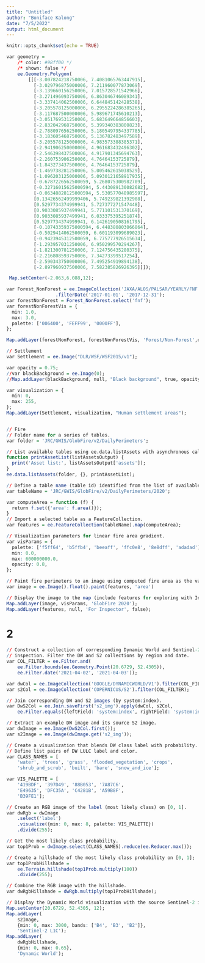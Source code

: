 ```yaml
---
title: "Untitled"
author: "Boniface Kalong"
date: "7/5/2022"
output: html_document
---
```


```r
knitr::opts_chunk$set(echo = TRUE)
```

```r
var geometry = 
    /* color: #98ff00 */
    /* shown: false */
    ee.Geometry.Polygon(
        [[[-3.007824218750006, 7.4081065763447915],
          [-3.029796875000006, 7.211960077873069],
          [-3.139660156250006, 7.015728571542966],
          [-3.271496093750006, 6.863046746089341],
          [-3.337414062500006, 6.644845142428538],
          [-3.205578125000006, 6.2955224286385265],
          [-3.117687500000006, 5.989671745610213],
          [-3.051769531250006, 5.683649664856603],
          [-2.832042968750006, 5.399340383800823],
          [-2.788097656250006, 5.1805497954337785],
          [-3.183605468750006, 5.136782483497589],
          [-3.205578125000006, 4.983573388385371],
          [-2.941906250000006, 4.961683432496302],
          [-2.546398437500006, 4.917901345694763],
          [-2.260753906250006, 4.76464153725879],
          [-1.843273437500006, 4.76464153725879],
          [-1.469738281250006, 5.005462615038529],
          [-1.096203125000006, 5.0930121658917935],
          [-0.6787226562500059, 5.268075300982709],
          [-0.32716015625000594, 5.443089130082682],
          [-0.06348828125000594, 5.530577048985597],
          [0.13426562499999406, 5.749239821392908],
          [0.5297734374999941, 5.727377271547448],
          [0.9033085937499941, 5.771101531370169],
          [0.9033085937499941, 6.033375395251874],
          [0.5297734374999941, 6.1426190508161795],
          [-0.10743359375000594, 6.448380803066864],
          [-0.5029414062500059, 6.601193099689023],
          [-0.9423945312500059, 6.775777926515634],
          [-1.293957031250006, 6.950299570294267],
          [-1.821300781250006, 7.124756435280375],
          [-2.216808593750006, 7.34273399517254],
          [-2.590343750000006, 7.495254919894138],
          [-2.897960937500006, 7.582385826926395]]]);
```


```r
 Map.setCenter(-2.063,6.088,12);

var Forest_NonForest = ee.ImageCollection('JAXA/ALOS/PALSAR/YEARLY/FNF')
                  .filterDate('2017-01-01', '2017-12-31');
var forestNonForest = Forest_NonForest.select('fnf');
var forestNonForestVis = {
  min: 1.0,
  max: 3.0,
  palette: ['006400', 'FEFF99', '0000FF'],
};

Map.addLayer(forestNonForest, forestNonForestVis, 'Forest/Non-Forest',opacity);

// Settlement
var Settlement = ee.Image("DLR/WSF/WSF2015/v1");

var opacity = 0.75;
//var blackBackground = ee.Image(0);
//Map.addLayer(blackBackground, null, "Black background", true, opacity);

var visualization = {
  min: 0,
  max: 255,
};
Map.addLayer(Settlement, visualization, "Human settlement areas");


// Fire
// Folder name for a series of tables.
var folder = 'JRC/GWIS/GlobFire/v2/DailyPerimeters';

// List available tables using ee.data.listAssets with asynchronous callback.
function printAssetList(listAssetsOutput) {
  print('Asset list:', listAssetsOutput['assets']);
}
ee.data.listAssets(folder, {}, printAssetList);

// Define a table name (table id) identified from the list of available tables.
var tableName = 'JRC/GWIS/GlobFire/v2/DailyPerimeters/2020';

var computeArea = function (f) {
  return f.set({'area': f.area()});
}
// Import a selected table as a FeatureCollection.
var features = ee.FeatureCollection(tableName).map(computeArea);

// Visualization parameters for linear fire area gradient.
var visParams = {
  palette: ['f5ff64', 'b5ffb4', 'beeaff', 'ffc0e8', '8e8dff', 'adadad'],
  min: 0.0,
  max: 600000000.0,
  opacity: 0.8,
};

// Paint fire perimeters to an image using computed fire area as the value property.
var image = ee.Image().float().paint(features, 'area')

// Display the image to the map (include features for exploring with Inspector).
Map.addLayer(image, visParams, 'GlobFire 2020');
Map.addLayer(features, null, 'For Inspector', false);
```
  
# 2
```r
// Construct a collection of corresponding Dynamic World and Sentinel-2 for
// inspection. Filter the DW and S2 collections by region and date.
var COL_FILTER = ee.Filter.and(
    ee.Filter.bounds(ee.Geometry.Point(20.6729, 52.4305)),
    ee.Filter.date('2021-04-02', '2021-04-03'));

var dwCol = ee.ImageCollection('GOOGLE/DYNAMICWORLD/V1').filter(COL_FILTER);
var s2Col = ee.ImageCollection('COPERNICUS/S2').filter(COL_FILTER);

// Join corresponding DW and S2 images (by system:index).
var DwS2Col = ee.Join.saveFirst('s2_img').apply(dwCol, s2Col,
    ee.Filter.equals({leftField: 'system:index', rightField: 'system:index'}));

// Extract an example DW image and its source S2 image.
var dwImage = ee.Image(DwS2Col.first());
var s2Image = ee.Image(dwImage.get('s2_img'));

// Create a visualization that blends DW class label with probability.
// Define list pairs of DW LULC label and color.
var CLASS_NAMES = [
    'water', 'trees', 'grass', 'flooded_vegetation', 'crops',
    'shrub_and_scrub', 'built', 'bare', 'snow_and_ice'];

var VIS_PALETTE = [
    '419BDF', '397D49', '88B053', '7A87C6',
    'E49635', 'DFC35A', 'C4281B', 'A59B8F',
    'B39FE1'];

// Create an RGB image of the label (most likely class) on [0, 1].
var dwRgb = dwImage
    .select('label')
    .visualize({min: 0, max: 8, palette: VIS_PALETTE})
    .divide(255);

// Get the most likely class probability.
var top1Prob = dwImage.select(CLASS_NAMES).reduce(ee.Reducer.max());

// Create a hillshade of the most likely class probability on [0, 1];
var top1ProbHillshade =
    ee.Terrain.hillshade(top1Prob.multiply(100))
    .divide(255);

// Combine the RGB image with the hillshade.
var dwRgbHillshade = dwRgb.multiply(top1ProbHillshade);

// Display the Dynamic World visualization with the source Sentinel-2 image.
Map.setCenter(20.6729, 52.4305, 12);
Map.addLayer(
    s2Image,
    {min: 0, max: 3000, bands: ['B4', 'B3', 'B2']},
    'Sentinel-2 L1C');
Map.addLayer(
    dwRgbHillshade,
    {min: 0, max: 0.65},
    'Dynamic World');

```
  
  